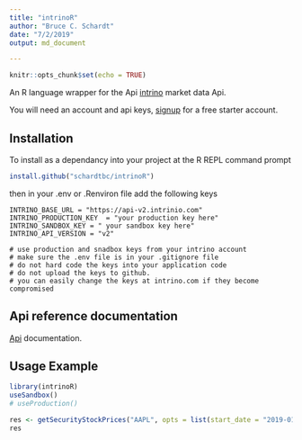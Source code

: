 ```yaml
---
title: "intrinoR"
author: "Bruce C. Schardt"
date: "7/2/2019"
output: md_document

---
```


```r
knitr::opts_chunk$set(echo = TRUE)
```

An R language wrapper for the Api [intrino](https://intrino.com) market data Api.

You will need an account and api keys, [signup](https://intrinio.com/signup) for a free starter account.



## Installation

To install as a dependancy into your project at the R REPL command prompt

```r
install.github("schardtbc/intrinoR")
```

then in your .env or .Renviron file add the following keys

```
INTRINO_BASE_URL = "https://api-v2.intrinio.com"
INTRINO_PRODUCTION_KEY  = "your production key here"
INTRINO_SANDBOX_KEY = " your sandbox key here"
INTRINO_API_VERSION = "v2"

# use production and snadbox keys from your intrino account
# make sure the .env file is in your .gitignore file
# do not hard code the keys into your application code
# do not upload the keys to github.
# you can easily change the keys at intrino.com if they become compromised
```

## Api reference documentation

[Api](https://docs.intrinio.com/documentation/api_v2/getting_started) documentation.


## Usage Example

```r
library(intrinoR)
useSandbox()
# useProduction()

res <- getSecurityStockPrices("AAPL", opts = list(start_date = "2019-01-01"))
res
```


